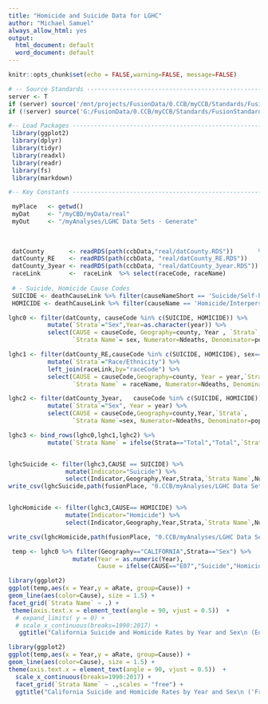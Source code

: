 ```yaml
---
title: "Homicide and Suicide Data for LGHC"
author: "Michael Samuel"
always_allow_html: yes
output:
  html_document: default
  word_document: default
---
```

  

```r
knitr::opts_chunk$set(echo = FALSE,warning=FALSE, message=FALSE)
```


```r

# -- Source Standards --------------------------------------------------------
server <- T
if (server) source('/mnt/projects/FusionData/0.CCB/myCCB/Standards/FusionStandards.R')
if (!server) source('G:/FusionData/0.CCB/myCCB/Standards/FusionStandards.R')

#-- Load Packages ------------------------------------------------------------
 library(ggplot2)
 library(dplyr)
 library(tidyr)
 library(readxl)
 library(readr) 
 library(fs)
 library(markdown)

#-- Key Constants -----------------------------------------------------------

 myPlace   <- getwd()
 myDat     <- "/myCBD/myData/real"
 myOut     <- "/myAnalyses/LGHC Data Sets - Generate"
 
 
 
 datCounty       <- readRDS(path(ccbData,"real/datCounty.RDS"))       %>%  filter(year != 2021)
 datCounty_RE    <- readRDS(path(ccbData, "real/datCounty_RE.RDS"))    %>% rename(year = yearG3)
 datCounty_3year <- readRDS(path(ccbData, "real/datCounty_3year.RDS")) %>% rename(year = yearG3)  
 raceLink        <-  raceLink  %>% select(raceCode, raceName)
 
 # - Suicide, Homicide Cause Codes
 SUICIDE <- deathCauseLink %>% filter(causeNameShort == 'Suicide/Self-harm') %>% pull(causeCode)
 HOMICIDE <- deathCauseLink %>% filter(causeName == 'Homicide/Interpersonal violence') %>% pull(causeCode)

```

```r

lghc0 <- filter(datCounty, causeCode %in% c(SUICIDE, HOMICIDE)) %>%
           mutate(`Strata`="Sex",Year=as.character(year)) %>% 
           select(CAUSE = causeCode, Geography=county, Year , `Strata`,
                  `Strata Name`= sex, Numerator=Ndeaths, Denominator=population, Rate=cDeathRate, aRate, aSE) 

lghc1 <- filter(datCounty_RE,causeCode %in% c(SUICIDE, HOMICIDE), sex=="Total")  %>%
           mutate(`Strata`="Race/Ethnicity") %>%
           left_join(raceLink,by="raceCode") %>%
           select(CAUSE = causeCode,Geography=county, Year = year,`Strata`,
                  `Strata Name` = raceName, Numerator=Ndeaths, Denominator=population, Rate=cDeathRate, aRate, aSE) 

lghc2 <- filter(datCounty_3year,   causeCode %in% c(SUICIDE, HOMICIDE)) %>%
           mutate(`Strata`="Sex", Year = year) %>%
           select(CAUSE = causeCode,Geography=county,Year,`Strata`,
                  `Strata Name`=sex, Numerator=Ndeaths, Denominator=population, Rate=cDeathRate, aRate, aSE) 

lghc3 <- bind_rows(lghc0,lghc1,lghc2) %>%
           mutate(`Strata Name` = ifelse(Strata=="Total","Total",`Strata Name`))   


lghcSuicide <- filter(lghc3,CAUSE == SUICIDE) %>%
                mutate(Indicator="Suicide") %>%
                select(Indicator,Geography,Year,Strata,`Strata Name`,Numerator,Denominator,Rate,`Age Adjusted Rate`=aRate, `SE Adjusted Rate`=aSE)
write_csv(lghcSuicide,path(fusionPlace, "0.CCB/myAnalyses/LGHC Data Sets - Generate/lghcSuicide_2020.csv"))


lghcHomicide <- filter(lghc3,CAUSE== HOMICIDE) %>%
                mutate(Indicator="Homicide") %>%
                select(Indicator,Geography,Year,Strata,`Strata Name`,Numerator,Denominator,Rate, `Age Adjusted Rate`=aRate, `SE Adjusted Rate`=aSE)

write_csv(lghcHomicide,path(fusionPlace, "0.CCB/myAnalyses/LGHC Data Sets - Generate/lghcHomicide_2020.csv"))


```


```r
 temp <- lghc0 %>% filter(Geography=="CALIFORNIA",Strata=="Sex") %>%
                  mutate(Year = as.numeric(Year),
                         Cause = ifelse(CAUSE=="E07","Suicide","Homicide"))
```


```r
library(ggplot2)
ggplot(temp,aes(x = Year,y = aRate, group=Cause)) +
geom_line(aes(color=Cause), size = 1.5) + 
facet_grid(`Strata Name` ~ .) +
 theme(axis.text.x = element_text(angle = 90, vjust = 0.5))  +
  # expand_limits( y = 0) +
  # scale_x_continuous(breaks=1990:2017) +
   ggtitle("California Suicide and Homicide Rates by Year and Sex\n (Equal y-axis scale by sex all starting at 0)") 
```


```r
library(ggplot2)
ggplot(temp,aes(x = Year,y = aRate, group=Cause)) +
geom_line(aes(color=Cause), size = 1.5) + 
theme(axis.text.x = element_text(angle = 90, vjust = 0.5))  +
  scale_x_continuous(breaks=1990:2017) +   
  facet_grid(`Strata Name` ~ .,scales = "free") +
  ggtitle("California Suicide and Homicide Rates by Year and Sex\n ('Free' y-axis scale)") 


```

